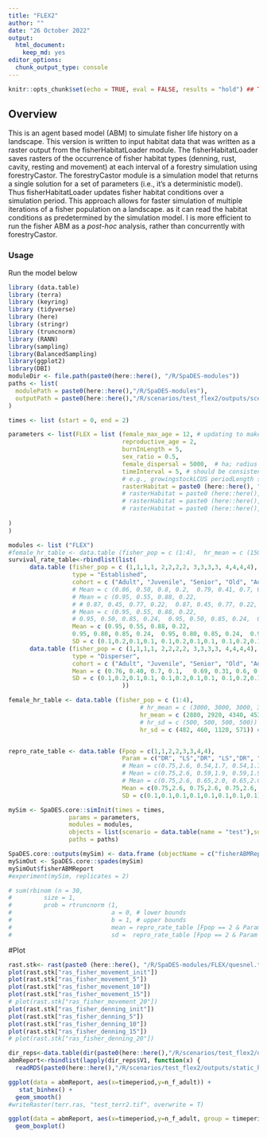 ```yaml
---
title: "FLEX2"
author: ""
date: "26 October 2022"
output:
  html_document:
    keep_md: yes
editor_options:
  chunk_output_type: console
---
```


```r
knitr::opts_chunk$set(echo = TRUE, eval = FALSE, results = "hold") ## TODO: use 'eval = TRUE'
```

## Overview
This is an agent based model (ABM) to simulate fisher life history on a landscape. This version is written to input habitat data that was written as a raster output from the fisherHabitatLoader module. The fisherHabitatLoader saves rasters of the occurrence of fisher habitat types (denning, rust, cavity, resting and movement) at each interval of a forestry simulation using forestryCastor. The forestryCastor module is a simulation model that returns a single solution for a set of parameters (i.e., it's a deterministic model). Thus fisherHabitatLoader updates fisher habitat conditions over a simulation period. This approach  allows for faster simulation of multiple iterations of a fisher population on a landscape. as it can read the habitat conditions as predetermined by the simulation model. I is more efficient to run the fisher ABM as a *post-hoc* analysis, rather than concurrently with forestryCastor.


### Usage
Run the model below
```r
library (data.table)
library (terra)
library (keyring)
library (tidyverse)
library (here)
library (stringr)
library (truncnorm)
library (RANN)
library(sampling)
library(BalancedSampling)
library(ggplot2)
library(DBI)
moduleDir <- file.path(paste0(here::here(), "/R/SpaDES-modules"))
paths <- list(
  modulePath = paste0(here::here(),"/R/SpaDES-modules"),
  outputPath = paste0(here::here(),"/R/scenarios/test_flex2/outputs/scen1c_static_high")
)

times <- list (start = 0, end = 2)

parameters <- list(FLEX = list (female_max_age = 12, # updating to make max age more dependent on survival rates
                                reproductive_age = 2,
                                burnInLength = 5,
                                sex_ratio = 0.5,
                                female_dispersal = 5000,  # ha; radius = 500 pixels = 50km = 7850km2 area
                                timeInterval = 5, # should be consistent with the time interval used to model habitat
                                # e.g., growingstockLCUS periodLength scen1c_static_high
                                rasterHabitat = paste0 (here::here(), "/R/SpaDES-modules/FLEX/scen1c_static_high.tif")
                                # rasterHabitat = paste0 (here::here(), "/R/SpaDES-modules/FLEX/williston.tif")
                                # rasterHabitat = paste0 (here::here(), "/R/SpaDES-modules/FLEX/quesnel.tif")
                                # rasterHabitat = paste0 (here::here(), "/R/SpaDES-modules/FLEX/lakes.tif")
                                
)
)

modules <- list ("FLEX")
#female_hr_table <- data.table (fisher_pop = c (1:4),  hr_mean = c (1500, 1500, 2100, 1500),hr_sd = c (500, 500, 500, 500))
survival_rate_table<-rbindlist(list(
      data.table (fisher_pop = c (1,1,1,1, 2,2,2,2, 3,3,3,3, 4,4,4,4),
                  type = "Established",
                  cohort = c ("Adult", "Juvenile", "Senior", "Old", "Adult", "Juvenile", "Senior", "Old", "Adult", "Juvenile", "Senior", "Old", "Adult", "Juvenile", "Senior", "Old"),
                  # Mean = c (0.86, 0.50, 0.8, 0.2,  0.79, 0.41, 0.7, 0.2,  0.79, 0.41, 0.7, 0.2,  0.79, 0.41, 0.7, 0.2), #Lofroth 2022
                  # Mean = c (0.95, 0.55, 0.88, 0.22,
                  # # 0.87, 0.45, 0.77, 0.22,  0.87, 0.45, 0.77, 0.22,  0.87, 0.45, 0.77, 0.22), #Fogarty 2022 - no trap
                  # Mean = c (0.95, 0.55, 0.88, 0.22,
                  # 0.95, 0.50, 0.85, 0.24,  0.95, 0.50, 0.85, 0.24,  0.95, 0.50, 0.85, 0.24), #Fogarty 2022 - no trap + 10% for Columbian
                  Mean = c (0.95, 0.55, 0.88, 0.22,
                  0.95, 0.80, 0.85, 0.24,  0.95, 0.80, 0.85, 0.24,  0.95, 0.80, 0.85, 0.24), # unrealistically high
                  SD = c (0.1,0.2,0.1,0.1, 0.1,0.2,0.1,0.1, 0.1,0.2,0.1,0.1, 0.1,0.2,0.1,0.1)), 
      data.table (fisher_pop = c (1,1,1,1, 2,2,2,2, 3,3,3,3, 4,4,4,4),
                  type = "Disperser",
                  cohort = c ("Adult", "Juvenile", "Senior", "Old", "Adult", "Juvenile", "Senior", "Old", "Adult", "Juvenile", "Senior", "Old", "Adult", "Juvenile", "Senior", "Old"),
                  Mean = c (0.76, 0.40, 0.7, 0.1,   0.69, 0.31, 0.6, 0.1, 0.69, 0.31, 0.6, 0.1, 0.69, 0.31, 0.6, 0.1),
                  SD = c (0.1,0.2,0.1,0.1, 0.1,0.2,0.1,0.1, 0.1,0.2,0.1,0.1, 0.1,0.2,0.1,0.1)) 
                                ))

female_hr_table <- data.table (fisher_pop = c (1:4), 
                                     # hr_mean = c (3000, 3000, 3000, 3000),
                                     hr_mean = c (2880, 2920, 4340, 4530), # actual mean
                                     # hr_sd = c (500, 500, 500, 500))
                                     hr_sd = c (482, 460, 1120, 571)) # actual SE


repro_rate_table <- data.table (Fpop = c(1,1,2,2,3,3,4,4),
                                Param = c("DR", "LS","DR", "LS","DR", "LS","DR", "LS"),
                                # Mean = c(0.75,2.6, 0.54,1.7, 0.54,1.7, 0.54,1.7), # Lofroth 2022
                                # Mean = c(0.75,2.6, 0.59,1.9, 0.59,1.9, 0.59,1.9), # Fograty 2022 (+10% for Columbian)
                                # Mean = c(0.75,2.6, 0.65,2.0, 0.65,2.0, 0.65,2.0), # Fograty 2022 (20% for Columbian)
                                Mean = c(0.75,2.6, 0.75,2.6, 0.75,2.6, 0.75,2.6), # Fograty 2022 (unrealistically high for Columbian)
                                SD = c(0.1,0.1,0.1,0.1,0.1,0.1,0.1,0.1))

mySim <- SpaDES.core::simInit(times = times, 
                 params = parameters, 
                 modules = modules,
                 objects = list(scenario = data.table(name = "test"),survival_rate_table=survival_rate_table,female_hr_table=female_hr_table, repro_rate_table=repro_rate_table),
                 paths = paths)

SpaDES.core::outputs(mySim) <- data.frame (objectName = c("fisherABMReport"))
mySimOut <- SpaDES.core::spades(mySim)
mySimOut$fisherABMReport
#experiment(mySim, replicates = 2)

# sum(rbinom (n = 30,
#         size = 1,
#         prob = rtruncnorm (1,
#                            a = 0, # lower bounds
#                            b = 1, # upper bounds
#                            mean = repro_rate_table [Fpop == 2 & Param == 'DR', Mean], 
#                            sd =  repro_rate_table [Fpop == 2 & Param == 'DR', SD])))

```

#Plot
```r
rast.stk<- rast(paste0 (here::here(), "/R/SpaDES-modules/FLEX/quesnel.tif"))
plot(rast.stk["ras_fisher_movement_init"])
plot(rast.stk["ras_fisher_movement_5"])
plot(rast.stk["ras_fisher_movement_10"])
plot(rast.stk["ras_fisher_movement_15"])
# plot(rast.stk["ras_fisher_movement_20"])
plot(rast.stk["ras_fisher_denning_init"])
plot(rast.stk["ras_fisher_denning_5"])
plot(rast.stk["ras_fisher_denning_10"])
plot(rast.stk["ras_fisher_denning_15"])
# plot(rast.stk["ras_fisher_denning_20"])

dir_reps<-data.table(dir(paste0(here::here(),"/R/scenarios/test_flex2/outputs/static_high/columbia/")))[V1 %like% "rep",]
abmReport<-rbindlist(lapply(dir_reps$V1, function(x) {
  readRDS(paste0(here::here(),"/R/scenarios/test_flex2/outputs/static_high/columbia/",x,"/fisherABMReport_year4.rds"))}))

ggplot(data = abmReport, aes(x=timeperiod,y=n_f_adult)) +
   stat_binhex() +
  geom_smooth()
#writeRaster(terr.ras, "test_terr2.tif", overwrite = T)

ggplot(data = abmReport, aes(x=timeperiod,y=n_f_adult, group = timeperiod)) +
  geom_boxplot()
```